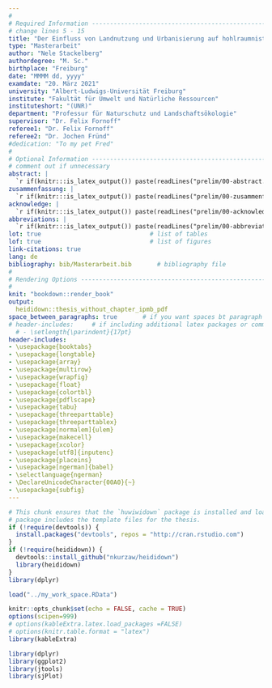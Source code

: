 ```yaml
---
#
# Required Information --------------------------------------------------------
# change lines 5 - 15
title: "Der Einfluss von Landnutzung und Urbanisierung auf hohlraumnistende Wildbienen und deren Gegenspieler"
type: "Masterarbeit"
author: "Nele Stackelberg"
authordegree: "M. Sc."
birthplace: "Freiburg"
date: "MMMM dd, yyyy"
examdate: "20. März 2021"
university: "Albert-Ludwigs-Universität Freiburg"
institute: "Fakultät für Umwelt und Natürliche Ressourcen"
instituteshort: "(UNR)"
department: "Professur für Naturschutz und Landschaftsökologie"
supervisor: "Dr. Felix Fornoff"
referee1: "Dr. Felix Fornoff"
referee2: "Dr. Jochen Fründ"
#dedication: "To my pet Fred"
#
# Optional Information --------------------------------------------------------
# comment out if unnecessary
abstract: |  
  `r if(knitr:::is_latex_output()) paste(readLines("prelim/00-abstract.Rmd"), collapse = '\n  ')`
zusammenfassung: |
  `r if(knitr:::is_latex_output()) paste(readLines("prelim/00-zusammenfassung.Rmd"), collapse = '\n  ')`
acknowledge: |  
  `r if(knitr:::is_latex_output()) paste(readLines("prelim/00-acknowledge.Rmd"), collapse = '\n  ')`
abbreviations: |  
  `r if(knitr:::is_latex_output()) paste(readLines("prelim/00-abbreviations.Rmd"), collapse = '\n  ')`
lot: true                              # list of tables
lof: true                              # list of figures
link-citations: true
lang: de
bibliography: bib/Masterarbeit.bib       # bibliography file
#
# Rendering Options -----------------------------------------------------------
#
knit: "bookdown::render_book"
output: 
  heididown::thesis_without_chapter_ipmb_pdf
space_between_paragraphs: true       # if you want spaces bt paragraph
# header-includes:     # if including additional latex packages or commands
  # - \setlength{\parindent}{17pt}
header-includes:
- \usepackage{booktabs}
- \usepackage{longtable}
- \usepackage{array}
- \usepackage{multirow}
- \usepackage{wrapfig}
- \usepackage{float}
- \usepackage{colortbl}
- \usepackage{pdflscape}
- \usepackage{tabu}
- \usepackage{threeparttable}
- \usepackage{threeparttablex}
- \usepackage[normalem]{ulem}
- \usepackage{makecell}
- \usepackage{xcolor}
- \usepackage[utf8]{inputenc}
- \usepackage{placeins}
- \usepackage[ngerman]{babel}
- \selectlanguage{ngerman}
- \DeclareUnicodeCharacter{00A0}{~}
- \usepackage{subfig}
---
```


<!--
Above is the YAML (YAML Ain't Markup Language) header that includes a lot of
metadata used to produce the document.  Be careful with spacing in this header!
If you'd like to include a comment that won't be produced in your resulting file
enclose it in a block like this.
-->

<!--
If you receive a duplicate label error after knitting, make sure to delete the
index.Rmd file and then knit again.
-->

```r
# This chunk ensures that the `huwiwidown` package is installed and loaded. This
# package includes the template files for the thesis.
if (!require(devtools)) {
  install.packages("devtools", repos = "http://cran.rstudio.com")
}
if (!require(heididown)) {
  devtools::install_github("nkurzaw/heididown")
  library(heididown)
}
library(dplyr)

load("../my_work_space.RData")

knitr::opts_chunk$set(echo = FALSE, cache = TRUE)
options(scipen=999)
# options(kableExtra.latex.load_packages =FALSE)
# options(knitr.table.format = "latex")
library(kableExtra)

library(dplyr)
library(ggplot2)
library(jtools)
library(sjPlot)

```

<!-- 
The {.unnumbered} option here means that the introduction will be "Section  0."
You can also use {-} for no numbers on section. 
-->

<!--
The body of the thesis starts underneath the text below. Feel free to delete
everything below this.
-->

<!-- # About this Thesis Template {-} -->

<!-- Welcome to the Heidelberg biosciences thesis template. This template is based on the famous two mandatory   -->
<!-- pages that the Faculty of Biosciences at Heidelberg University requires for dissertations. -->
<!-- It was adapted from [phister/huwiwidown](https://github.com/phister/huwiwidown) that  -->
<!-- in turn is based on [ismayc/thesisdown](https://github.com/ismayc/thesisdown). -->


<!-- ## Why use R Markdown? {-} -->

<!-- _R Markdown_ creates a simple and straightforward way to interface with the -->
<!-- beauty of LaTeX. Packages have been written in **R** to work directly with LaTeX -->
<!-- to produce nicely formatting tables and paragraphs.  -->

<!-- _R Markdown_ also allows you to read in your data, to analyze it and to -->
<!-- visualize it using **R** functions, and also to provide the documentation and -->
<!-- commentary on the results of your project. Using _R Markdown_ will also allow -->
<!-- you to easily keep track of your analyses in **R** chunks of code, with the  -->
<!-- resulting plots and output included as well. -->
